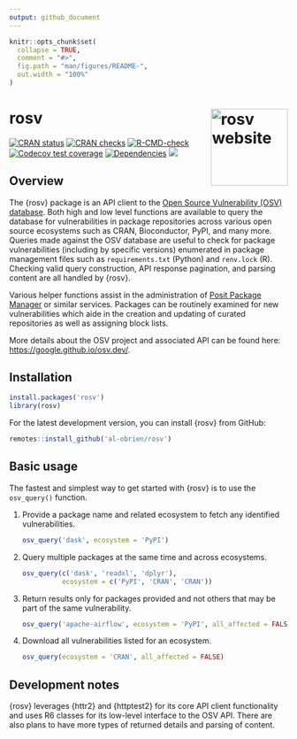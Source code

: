 ```yaml
---
output: github_document
---
```


<!-- README.md is generated from README.Rmd. Please edit that file -->

```r
knitr::opts_chunk$set(
  collapse = TRUE,
  comment = "#>",
  fig.path = "man/figures/README-",
  out.width = "100%"
)
```

# rosv <a href="https://al-obrien.github.io/rosv/"><img src="man/figures/logo.png" align="right" height="139" alt="rosv website" /></a>

<!-- badges: start -->
[![CRAN status](https://www.r-pkg.org/badges/version/rosv)](https://CRAN.R-project.org/package=rosv)
[![CRAN checks](https://badges.cranchecks.info/summary/rosv.svg)](https://cran.r-project.org/web/checks/check_results_rosv.html)
[![R-CMD-check](https://github.com/al-obrien/rosv/actions/workflows/R-CMD-check.yaml/badge.svg)](https://github.com/al-obrien/rosv/actions/workflows/R-CMD-check.yaml)
[![Codecov test coverage](https://codecov.io/gh/al-obrien/rosv/branch/master/graph/badge.svg)](https://app.codecov.io/gh/al-obrien/rosv?branch=master)
[![Dependencies](https://tinyverse.netlify.com/badge/rosv)](https://cran.r-project.org/package=rosv)
[![](http://cranlogs.r-pkg.org/badges/grand-total/rosv?color=blue)](https://cran.r-project.org/package=rosv)
<!-- badges: end -->

## Overview

The {rosv} package is an API client to the [Open Source Vulnerability (OSV) database](https://osv.dev/). Both high and low level functions are available to query the database for vulnerabilities in package repositories across various open source ecosystems such as CRAN, Bioconductor, PyPI, and many more. Queries made against the OSV database are useful to check for package vulnerabilities (including by specific versions) enumerated in package management files such as `requirements.txt` (Python) and `renv.lock` (R). Checking valid query construction, API response pagination, and parsing content are all handled by {rosv}.

Various helper functions assist in the administration of [Posit Package Manager](https://packagemanager.posit.co/client/#/) or similar services. Packages can be routinely examined for new vulnerabilities which aide in the creation and updating of curated repositories as well as assigning block lists.

More details about the OSV project and associated API can be found here: [https://google.github.io/osv.dev/](https://google.github.io/osv.dev/).

## Installation

```r
install.packages('rosv')
library(rosv)
```

For the latest development version, you can install {rosv} from GitHub:
```r
remotes::install_github('al-obrien/rosv')
```

## Basic usage

The fastest and simplest way to get started with {rosv} is to use the `osv_query()` function.

1. Provide a package name and related ecosystem to fetch any identified vulnerabilities.  

    ```r
    osv_query('dask', ecosystem = 'PyPI')
    ```

2. Query multiple packages at the same time and across ecosystems.   

    ```r
    osv_query(c('dask', 'readxl', 'dplyr'),
              ecosystem = c('PyPI', 'CRAN', 'CRAN'))
    ```

3. Return results only for packages provided and not others that may be part 
of the same vulnerability.  
    
    ```r
    osv_query('apache-airflow', ecosystem = 'PyPI', all_affected = FALSE)
    ```

4. Download all vulnerabilities listed for an ecosystem.  

    ```r
    osv_query(ecosystem = 'CRAN', all_affected = FALSE)
    ```


## Development notes

{rosv} leverages {httr2} and {httptest2} for its core API client functionality and 
uses R6 classes for its low-level interface to the OSV API. There are also plans to have more 
types of returned details and parsing of content.
